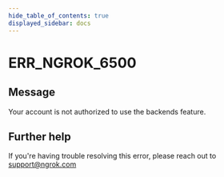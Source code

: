 ```yaml
---
hide_table_of_contents: true
displayed_sidebar: docs
---
```



# ERR_NGROK_6500

## Message

Your account is not authorized to use the backends feature.

<ErrorDetails error="err_ngrok_6500" />

## Further help

If you're having trouble resolving this error, please reach out to [support@ngrok.com](mailto:support@ngrok.com?subject=Help%20with%20ERR_NGROK_6500)

